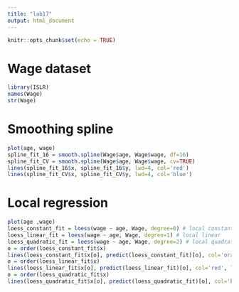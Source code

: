```yaml
---
title: "lab17"
output: html_document
---
```


```r
knitr::opts_chunk$set(echo = TRUE)
```

# Wage dataset

```r
library(ISLR)
names(Wage)
str(Wage)
```

# Smoothing spline


```r
plot(age, wage)
spline_fit_16 = smooth.spline(Wage$age, Wage$wage, df=16)
spline_fit_CV = smooth.spline(Wage$age, Wage$wage, cv=TRUE)
lines(spline_fit_16$x, spline_fit_16$y, lwd=4, col='red')
lines(spline_fit_CV$x, spline_fit_CV$y, lwd=4, col='blue')
```

# Local regression


```r
plot(age ,wage)
loess_constant_fit = loess(wage ~ age, Wage, degree=0) # local constant
loess_linear_fit = loess(wage ~ age, Wage, degree=1) # local linear
loess_quadratic_fit = loess(wage ~ age, Wage, degree=2) # local quadratic
o = order(loess_constant_fit$x)
lines(loess_constant_fit$x[o], predict(loess_constant_fit)[o], col='orange', lwd=4)
o = order(loess_linear_fit$x)
lines(loess_linear_fit$x[o], predict(loess_linear_fit)[o], col='red', lwd=4)
o = order(loess_quadratic_fit$x)
lines(loess_quadratic_fit$x[o], predict(loess_quadratic_fit)[o], col='blue', lwd=4)
```
